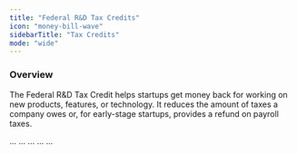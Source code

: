 ```yaml
---
title: "Federal R&D Tax Credits"
icon: "money-bill-wave"
sidebarTitle: "Tax Credits"
mode: "wide"
---
```


### Overview
The Federal R&D Tax Credit helps startups get money back for working on new products, features, or technology. It reduces the amount of taxes a company owes or, for early-stage startups, provides a refund on payroll taxes.

<AccordionGroup>
  <Accordion title="Who qualifies?">
    ...
  </Accordion>
  <Accordion title="How much can you get?">
    ...
  </Accordion>
  <Accordion title="How do you get the money?">
    ...
  </Accordion>
  <Accordion title="When is the deadline?">
    ...
  </Accordion>
  <Accordion title="How much does it cost?">
    ...
  </Accordion>
</AccordionGroup>